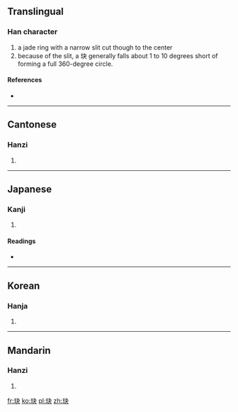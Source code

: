 ==Translingual==

===Han character===
{{Han char|rn=96|rad=玉|as=04|sn=8|four=1513<sub>0</sub>|canj=一土木大 (MGDK)}}

# a jade ring with a narrow slit cut though to the center
# because of the slit, a 玦 generally falls about 1 to 10 degrees short of forming a full 360-degree circle.

====References====
* {{Han ref|kx=0728.120|dkj=20869|dj=1140.110|hdz=21105.050|uh=73A6|ud=29606|bh=CD69|bd=52585}}

----

==Cantonese==

===Hanzi===
{{yue-hanzi|jyut=|y=kyut3}}

# {{defn|lang=yue|sort=玉04}}

----

==Japanese==

===Kanji===
{{ja-kanji|grade=|rs=玉04}}

# {{defn|lang=ja|sort=玉04}}

====Readings====
* {{ja-readings|on=[[けつ]] (ketsu), [[けち]] (kechi)|kun=}}

----

==Korean==

===Hanja===
{{ko-hanja|hangeul=결|eumhun=|rv=gyeol|mr=kyŏl|y=kyel}}

# {{defn|lang=ko|sort=玉04}}

----

==Mandarin==

===Hanzi===
{{cmn-hanzi|pin=[[jué]] ([[jue2]])|wg=chüeh<sup>2</sup>}}

# {{defn|lang=cmn|sort=玉04}}

[[fr:玦]]
[[ko:玦]]
[[pl:玦]]
[[zh:玦]]